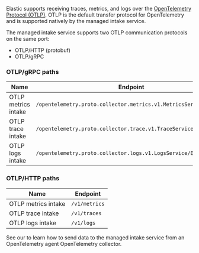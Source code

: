 
Elastic supports receiving traces, metrics, and logs over the
[OpenTelemetry Protocol (OTLP)](https://opentelemetry.io/docs/specs/otlp/).
OTLP is the default transfer protocol for OpenTelemetry and is supported natively by the managed intake service.

The managed intake service supports two OTLP communication protocols on the same port:

* OTLP/HTTP (protobuf)
* OTLP/gRPC

### OTLP/gRPC paths

| Name | Endpoint |
|---|---|
|OTLP metrics intake |`/opentelemetry.proto.collector.metrics.v1.MetricsService/Export`
|OTLP trace intake |`/opentelemetry.proto.collector.trace.v1.TraceService/Export`
|OTLP logs intake |`/opentelemetry.proto.collector.logs.v1.LogsService/Export`

### OTLP/HTTP paths

| Name | Endpoint |
|---|---|
|OTLP metrics intake |`/v1/metrics`
|OTLP trace intake |`/v1/traces`
|OTLP logs intake |`/v1/logs`

<DocCallOut title="Tip">
  See our <DocLink slug="/serverless/observability/apm-agents-opentelemetry-opentelemetry-native-support" text="OpenTelemetry docs" /> to learn how to send data to the managed intake service from an OpenTelemetry agent OpenTelemetry collector.
</DocCallOut>